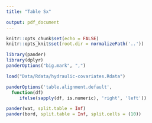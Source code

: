 ```yaml
---
title: "Table Sx"

output: pdf_document
---
```


```r
knitr::opts_chunk$set(echo = FALSE)
knitr::opts_knit$set(root.dir = normalizePath('..'))

```
```r
library(pander)
library(dplyr)
panderOptions("big.mark", ",")

load("Data/Rdata/hydraulic-covariates.Rdata")
```

```r
panderOptions('table.alignment.default',
  function(df)
     ifelse(sapply(df, is.numeric), 'right', 'left'))

pander(wat, split.table = Inf)
pander(bord, split.table = Inf, split.cells = (10))
```